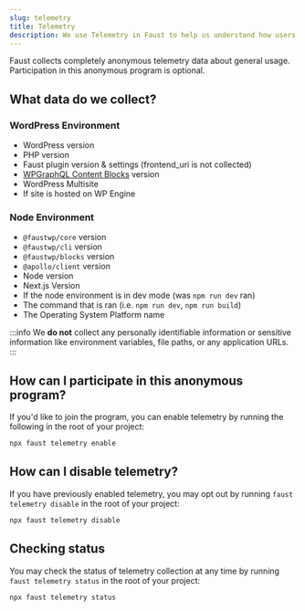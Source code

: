 ```yaml
---
slug: telemetry
title: Telemetry
description: We use Telemetry in Faust to help us understand how users use our projects.
---
```


Faust collects completely anonymous telemetry data about general usage. Participation in this anonymous program is optional.

## What data do we collect?

### WordPress Environment

- WordPress version
- PHP version
- Faust plugin version & settings (frontend_uri is not collected)
- [WPGraphQL Content Blocks](https://github.com/wpengine/wp-graphql-content-blocks) version
- WordPress Multisite
- If site is hosted on WP Engine

### Node Environment

- `@faustwp/core` version
- `@faustwp/cli` version
- `@faustwp/blocks` version
- `@apollo/client` version
- Node version
- Next.js Version
- If the node environment is in dev mode (was `npm run dev` ran)
- The command that is ran (i.e. `npm run dev`, `npm run build`)
- The Operating System Platform name

:::info
We **do not** collect any personally identifiable information or sensitive information like environment variables, file paths, or any application URLs.
:::

## How can I participate in this anonymous program?

If you'd like to join the program, you can enable telemetry by running the following in the root of your project:

```sh
npx faust telemetry enable
```

## How can I disable telemetry?

If you have previously enabled telemetry, you may opt out by running `faust telemetry disable` in the root of your project:

```sh
npx faust telemetry disable
```

## Checking status

You may check the status of telemetry collection at any time by running `faust telemetry status` in the root of your project:

```sh
npx faust telemetry status
```
